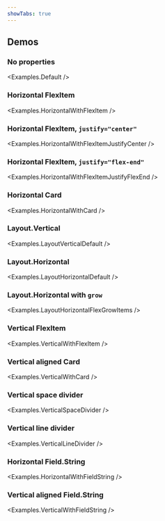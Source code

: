 ```yaml
---
showTabs: true
---
```



## Demos

### No properties

<Examples.Default />

### Horizontal FlexItem

<Examples.HorizontalWithFlexItem />

### Horizontal FlexItem, `justify="center"`

<Examples.HorizontalWithFlexItemJustifyCenter />

### Horizontal FlexItem, `justify="flex-end"`

<Examples.HorizontalWithFlexItemJustifyFlexEnd />

### Horizontal Card

<Examples.HorizontalWithCard />

### Layout.Vertical

<Examples.LayoutVerticalDefault />

### Layout.Horizontal

<Examples.LayoutHorizontalDefault />

### Layout.Horizontal with `grow`

<Examples.LayoutHorizontalFlexGrowItems />

### Vertical FlexItem

<Examples.VerticalWithFlexItem />

### Vertical aligned Card

<Examples.VerticalWithCard />

### Vertical space divider

<Examples.VerticalSpaceDivider />

### Vertical line divider

<Examples.VerticalLineDivider />

### Horizontal Field.String

<Examples.HorizontalWithFieldString />

### Vertical aligned Field.String

<Examples.VerticalWithFieldString />
